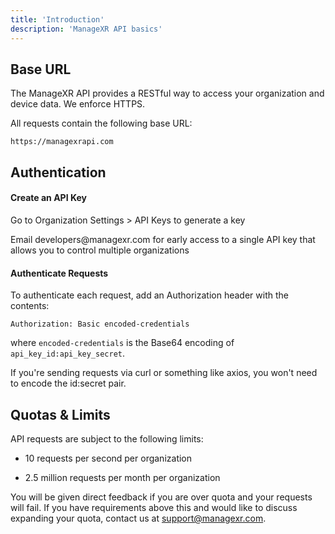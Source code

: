 ```yaml
---
title: 'Introduction'
description: 'ManageXR API basics'
---
```


## Base URL

The ManageXR API provides a RESTful way to access your organization and device data. We enforce HTTPS.

All requests contain the following base URL:

```
https://managexrapi.com
```

## Authentication
#### Create an API Key
Go to Organization Settings > API Keys to generate a key

<Note>
Email developers@managexr.com for early access to a single API key that allows you to control multiple organizations
</Note>

#### Authenticate Requests

To authenticate each request, add an Authorization header with the contents:

```
Authorization: Basic encoded-credentials
```
where `encoded-credentials` is the Base64 encoding of `api_key_id:api_key_secret`. 

If you're sending requests via curl or something like axios, you won't need to encode the id:secret pair.



## Quotas & Limits

API requests are subject to the following limits:
- 10 requests per second per organization

- 2.5 million requests per month per organization

 

You will be given direct feedback if you are over quota and your requests will fail. If you have requirements above this and would like to discuss expanding your quota, contact us at support@managexr.com.
